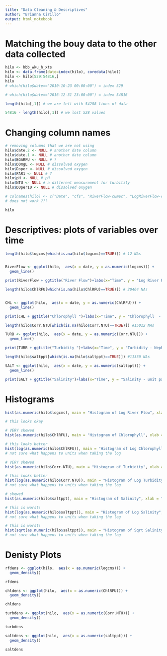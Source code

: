 ```yaml
---
title: "Data Cleaning & Descriptives"
author: "Brianna Cirillo"
output: html_notebook
---
```

# Matching the bouy data to the other data collected 
```r
hilo <- hbb_wku_h_xts
hilo <- data.frame(date=index(hilo), coredata(hilo))
hilo <- hilo[529:54816,]
hilo
# which(hilo$date=="2010-10-23 00:00:00") = index 529 

# which(hilo$date=="2016-12-31 23:00:00") = index 54816
```

```r
length(hilo[,1]) # we are left with 54288 lines of data

54816 - length(hilo[,1]) # we lost 528 values 
```

# Changing column names 
```r
# removing columns that we are not using 
hilo$date.2 <- NULL # another date column
hilo$date.1 <- NULL # another date column
hilo$BGARFU <- NULL # ?
hilo$DOmgL <- NULL # dissolved oxygen
hilo$Doper <- NULL # dissolved oxygen
hilo$PAR1 <- NULL # ?
hilo$pH <- NULL # pH
hilo$NTU <- NULL # a different measurement for turbitity
hilo$DOper10 <- NULL # dissolved oxygen

# colnames(hilo) <- c("Date", "cfs", "RiverFlow-cumec", "LogRiverFlow-cumec", "Chlorophyll-RFU", "Salinity-PPT", "Temp-C", "chlorophyll-calibrator", "Turbidity-NTU")
# does not work ???

hilo
```
# Descriptives: plots of variables over time
```r
length(hilo$logcms[which(is.na(hilo$logcms)==TRUE)]) # 12 NAs 


RiverFlow <- ggplot(hilo,  aes(x = date, y = as.numeric(logcms))) + 
  geom_line()

print(RiverFlow + ggtitle("River Flow")+labs(x="Time", y = "Log River Flow - cubic meters per second"))

```

```r
length(hilo$ChlRFU[which(is.na(hilo$ChlRFU)==TRUE)]) # 20464 NAs


CHL <- ggplot(hilo,  aes(x = date, y = as.numeric(ChlRFU))) + 
  geom_line()

print(CHL + ggtitle("Chlorophyll ")+labs(x="Time", y = "Chlorophyll  - relative fluorescence units (RFU)"))

```

```r
length(hilo$Corr.NTU[which(is.na(hilo$Corr.NTU)==TRUE)]) #15012 NAs

TURB <- ggplot(hilo,  aes(x = date, y = as.numeric(Corr.NTU))) + 
  geom_line()

print(TURB + ggtitle("Turbidity ")+labs(x="Time", y = "Turbidity - Nephelometric Turbidity Units (NTU)"))

```

```r
length(hilo$saltppt[which(is.na(hilo$saltppt)==TRUE)]) #11330 NAs

SALT <- ggplot(hilo,  aes(x = date, y = as.numeric(saltppt))) + 
  geom_line()

print(SALT + ggtitle("Salinity")+labs(x="Time", y = "Salinity - unit parts per thousand (PPT)"))

```

# Histograms
```r
hist(as.numeric(hilo$logcms), main = "Histogram of Log River Flow", xlab = "Log River Flow")

# this looks okay

```



```r
# VERY skewed
hist(as.numeric(hilo$ChlRFU), main = "Histogram of Chlorophyll", xlab = "Chlorophyll  - relative fluorescence units (RFU)")

# this looks better
hist(log(as.numeric(hilo$ChlRFU)), main = "Histogram of Log Chlorophyll", xlab = "Chlorophyll")
# not sure what happens to units when taking the log 

```


```r
# VERY skewed
hist(as.numeric(hilo$Corr.NTU), main = "Histogram of Turbidity", xlab = "Turbidity - Nephelometric Turbidity Units (NTU)")

# this looks better
hist(log(as.numeric(hilo$Corr.NTU)), main = "Histogram of Log Turbidity", xlab = "Turbidity")
# not sure what happens to units when taking the log 
```

```r
# skewed
hist(as.numeric(hilo$saltppt), main = "Histogram of Salinity", xlab = "Salinity - unit parts per thousand (PPT)")

# this is worst!
hist(log(as.numeric(hilo$saltppt)), main = "Histogram of Log Salinity", xlab = "Salinity")
# not sure what happens to units when taking the log 

# this is worst!
hist(sqrt(as.numeric(hilo$saltppt)), main = "Histogram of Sqrt Salinity", xlab = "Salinity")
# not sure what happens to units when taking the log 
```

# Denisty Plots

```r
rfdens <- ggplot(hilo,  aes(x = as.numeric(logcms))) + 
  geom_density()

rfdens
```


```r
chldens <- ggplot(hilo,  aes(x = as.numeric(ChlRFU))) + 
  geom_density()

chldens
```


```r
turbdens <- ggplot(hilo,  aes(x = as.numeric(Corr.NTU))) + 
  geom_density()

turbdens
```

```r
saltdens <- ggplot(hilo,  aes(x = as.numeric(saltppt))) + 
  geom_density()

saltdens
```





















